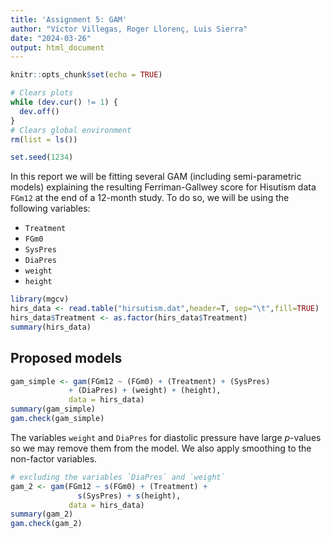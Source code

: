 ```yaml
---
title: 'Assignment 5: GAM'
author: "Víctor Villegas, Roger Llorenç, Luis Sierra"
date: "2024-03-26"
output: html_document
---
```


```r
knitr::opts_chunk$set(echo = TRUE)
```

```r
# Clears plots
while (dev.cur() != 1) {
  dev.off()
}
# Clears global environment
rm(list = ls())

set.seed(1234)
```

In this report we will be fitting several GAM (including semi-parametric models) explaining the resulting Ferriman-Gallwey score for Hisutism data `FGm12` at the end of a 12-month study. To do so, we will be using the following variables:

-   `Treatment`
-   `FGm0`
-   `SysPres`
-   `DiaPres`
-   `weight`
-   `height`

```r
library(mgcv)
hirs_data <- read.table("hirsutism.dat",header=T, sep="\t",fill=TRUE)
hirs_data$Treatment <- as.factor(hirs_data$Treatment)
summary(hirs_data)
```

## Proposed models

```r
gam_simple <- gam(FGm12 ~ (FGm0) + (Treatment) + (SysPres)
             + (DiaPres) + (weight) + (height), 
             data = hirs_data)
summary(gam_simple)
gam.check(gam_simple)
```

The variables `weight` and `DiaPres` for diastolic pressure have large $p$-values so we may remove them from the model. We also apply smoothing to the non-factor variables.

```r
# excluding the variables `DiaPres` and `weight`
gam_2 <- gam(FGm12 ~ s(FGm0) + (Treatment) + 
               s(SysPres) + s(height), 
             data = hirs_data)
summary(gam_2)
gam.check(gam_2)
```
